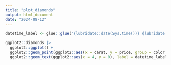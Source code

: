```yaml
---
title: "plot_diamonds"
output: html_document
date: "2024-08-12"
---
```


```r
datetime_label <- glue::glue("{lubridate::date(Sys.time())} {lubridate::minute(Sys.time())}:{lubridate::hour(Sys.time())}")

ggplot2::diamonds |> 
  ggplot2::ggplot() + 
  ggplot2::geom_point(ggplot2::aes(x = carat, y = price, group = color, color = color)) + 
  ggplot2::geom_text(ggplot2::aes(x = 4, y = 0), label = datetime_label)

```



